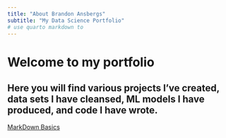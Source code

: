 ```yaml
---
title: "About Brandon Ansbergs"
subtitle: "My Data Science Portfolio"
# use quarto markdown to 
---
```


# Welcome to my portfolio
## Here you will find various projects I've created, data sets I have cleansed, ML models I have produced, and code I have wrote.

[MarkDown Basics](https://quarto.org/docs/authoring/markdown-basics.html#links-images)
